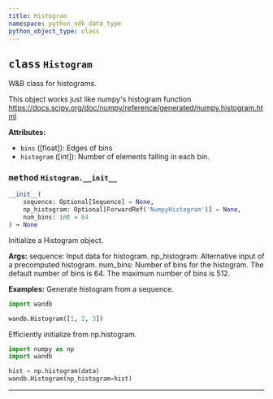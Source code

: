 ```yaml
---
title: Histogram
namespace: python_sdk_data_type
python_object_type: class
---
```


<Card title="View the source code" href="https://github.com/wandb/wandb/blob/main/wandb/sdk/data_types/histogram.py" icon="github"/>




## <kbd>class</kbd> `Histogram`
W&B class for histograms. 

This object works just like numpy's histogram function https://docs.scipy.org/doc/numpy/reference/generated/numpy.histogram.html 



**Attributes:**
 
 - `bins` ([float]):  Edges of bins 
 - `histogram` ([int]):  Number of elements falling in each bin. 

### <kbd>method</kbd> `Histogram.__init__`

```python
__init__(
    sequence: Optional[Sequence] = None,
    np_histogram: Optional[ForwardRef('NumpyHistogram')] = None,
    num_bins: int = 64
) → None
```

Initialize a Histogram object. 



**Args:**
 sequence: Input data for histogram. np_histogram: Alternative input of a precomputed histogram. num_bins: Number of bins for the histogram.  The default number of bins  is 64. The maximum number of bins is 512. 



**Examples:**
 Generate histogram from a sequence. 

```python
import wandb

wandb.Histogram([1, 2, 3])
``` 

Efficiently initialize from np.histogram. 

```python
import numpy as np
import wandb

hist = np.histogram(data)
wandb.Histogram(np_histogram=hist)
``` 




---

